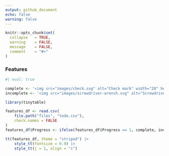 ```yaml
---
output: github_document
echo: false
warning: false
---
```


<!-- README.md is generated from README.Rmd. Please edit this file -->

```r
knitr::opts_chunk$set(
  collapse   = TRUE,
  warning    = FALSE,
  message    = FALSE,
  comment    = "#>"
)
```

### Features

```r
#| eval: true

complete <- '<img src="images/check.svg" alt="Check mark" width="20" height="20">'
incomplete <- '<img src="images/screwdriver-wrench.svg" alt="Screwdriver wrench" width="20" height="20">'

library(tinytable)

features_df <- read.csv(
    file.path("files", "todo.csv"),
    check.names = FALSE
)
features_df$Progress <- ifelse(features_df$Progress == 1, complete, incomplete)

tt(features_df, theme = "striped") |>
    style_tt(fontsize = 0.9) |>
    style_tt(j = 1, align = "c")
```
